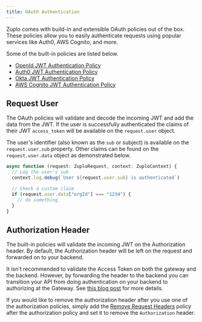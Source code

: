 ```yaml
---
title: OAuth Authentication
---
```


Zuplo comes with build-in and extensible OAuth policies out of the box. These
policies allow you to easily authenticate requests using popular services like
Auth0, AWS Cognito, and more.

Some of the built-in policies are listed below.

- [OpenId JWT Authentication Policy](../policies/open-id-jwt-auth-inbound.mdx)
- [Auth0 JWT Authentication Policy](../policies/auth0-jwt-auth-inbound.mdx)
- [Okta JWT Authentication Policy](../policies/okta-jwt-auth-inbound.mdx)
- [AWS Cognito JWT Authentication Policy](../policies/cognito-jwt-auth-inbound.mdx)

## Request User

The OAuth policies will validate and decode the incoming JWT and add the data
from the JWT. If the user is successfully authenticated the claims of their JWT
`access_token` will be available on the `request.user` object.

The user's identifier (also known as the `sub` or subject) is available on the
`request.user.sub` property. Other claims can be found on the
`request.user.data` object as demonstrated below.

```ts
async function (request: ZuploRequest, context: ZuploContext) {
  // Log the user's sub
  context.log.debug(`User ${request.user.sub} is authenticated`)

  // Check a custom claim
  if (request.user.data["orgId"] === "1234") {
    // do something
  }
}
```

## Authorization Header

The built-in policies will validate the incoming JWT on the Authorization
header. By default, the Authorization header will be left on the request and
forwarded on to your backend.

It isn't recommended to validate the Access Token on both the gateway and the
backend. However, by forwarding the header to the backend you can transition
your API from doing authentication on your backend to authorizing at the
Gateway. See
[this blog post](https://zuplo.com/blog/2023/07/16/zero-downtime-api-auth-migration)
for more details.

If you would like to remove the authorization header after you use one of the
authorization policies, simply add the
[Remove Request Headers](/docs/policies/remove-headers-inbound) policy after the
authorization policy and set it to remove the `Authorization` header.
